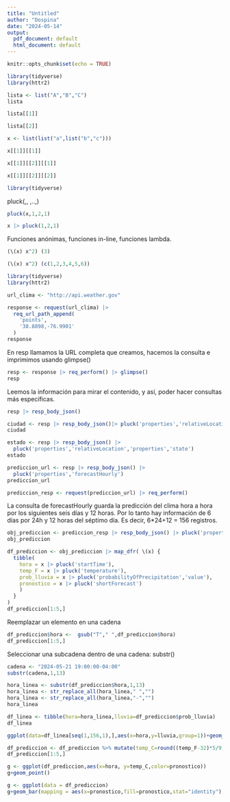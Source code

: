 ---
title: "Untitled"
author: "Dospina"
date: "2024-05-14"
output:
  pdf_document: default
  html_document: default
---

```{r setup, include=FALSE}
knitr::opts_chunk$set(echo = TRUE)
```

```{r}
library(tidyverse)
library(httr2)
```


```{r}
lista <- list("A","B","C")
lista
```
```{r}
lista[[1]]
```
```{r}
lista[[2]]
```


```{r}
x <- list(list("a",list("b","c")))
```

```{r}
x[[1]][[1]]
```
```{r}
x[[1]][[2]][[1]]
```

```{r}
x[[1]][[2]][[2]]
```

```{r}
library(tidyverse)
```
pluck(<nombre de lista general>,<indice1>,
<indice2>,..,<indicen>)
```{r}
pluck(x,1,2,1)
```
```{r}
x |> pluck(1,2,1)
```
Funciones anónimas, funciones in-line, funciones lambda.
```{r}
(\(x) x^2) (3)
```
```{r}
(\(x) x^2) (c(1,2,3,4,5,6))
```

```{r}
library(tidyverse)
library(httr2)
```


```{r}
url_clima <- "http://api.weather.gov"
```

```{r}
response <- request(url_clima) |>
  req_url_path_append(
    'points',
    '38.8898,-76.9901'
  )
response
```

En resp llamamos la URL completa que creamos, hacemos la consulta e imprimimos usando glimpse()
```{r}
resp <- response |> req_perform() |> glimpse()
resp
```
Leemos la información para mirar el contenido, y así, poder hacer consultas más específicas.
```{r}
resp |> resp_body_json() 
```

```{r}
ciudad <- resp |> resp_body_json()|> pluck('properties','relativeLocation','properties','city')
ciudad
```
```{r}
estado <- resp |> resp_body_json() |>
  pluck('properties','relativeLocation','properties','state')
estado
```

```{r}
prediccion_url <- resp |> resp_body_json() |>
  pluck('properties','forecastHourly')
prediccion_url
```

```{r}
prediccion_resp <- request(prediccion_url) |> req_perform() 
```

La consulta de forecastHourly guarda la predicción del clima
hora a hora por los siguientes seis días y 12 horas.
Por lo tanto hay información de 6 días por 24h y 12 horas del
séptimo día. Es decir, 6*24+12 = 156 registros.

```{r}
obj_prediccion <- prediccion_resp |> resp_body_json() |> pluck('properties','periods')
obj_prediccion
```

```{r}
df_prediccion <- obj_prediccion |> map_dfr( \(x) {
  tibble(
    hora = x |> pluck('startTime'),
    temp_F = x |> pluck('temperature'),
    prob_lluvia = x |> pluck('probabilityOfPrecipitation','value'),
    pronostico = x |> pluck('shortForecast')
    )
  }
)
df_prediccion[1:5,]
```

Reemplazar un elemento en una cadena
```{r}
df_prediccion$hora <-  gsub("T"," ",df_prediccion$hora)
df_prediccion[1:5,]
```
Seleccionar una subcadena dentro de una cadena: substr()
```{r}
cadena <- "2024-05-21 19:00:00-04:00"
substr(cadena,1,13)
```

```{r}
hora_linea <- substr(df_prediccion$hora,1,13)
hora_linea <- str_replace_all(hora_linea," ","")
hora_linea <- str_replace_all(hora_linea,"-","")
hora_linea
```

```{r}
df_linea <- tibble(hora=hora_linea,lluvia=df_prediccion$prob_lluvia)
df_linea
```

```{r}
ggplot(data=df_linea[seq(1,156,1),],aes(x=hora,y=lluvia,group=1))+geom_line()+geom_point()+ggtitle("Variación de la probabilidad de lluvia (%)")
```
```{r}
df_prediccion <- df_prediccion %>% mutate(temp_C=round((temp_F-32)*5/9,1)) %>% select(hora,temp_F,temp_C,everything())
df_prediccion[1:5,]
```


```{r}
g <- ggplot(df_prediccion,aes(x=hora, y=temp_C,color=pronostico))
g+geom_point()
```
```{r}
g <- ggplot(data = df_prediccion) 
g+geom_bar(mapping = aes(x=pronostico,fill=pronostico,stat="identity"),show.legend=FALSE)+ggtitle("Predicción del clima")+labs(x=NULL,y=NULL)+coord_flip()+theme_bw()
```

